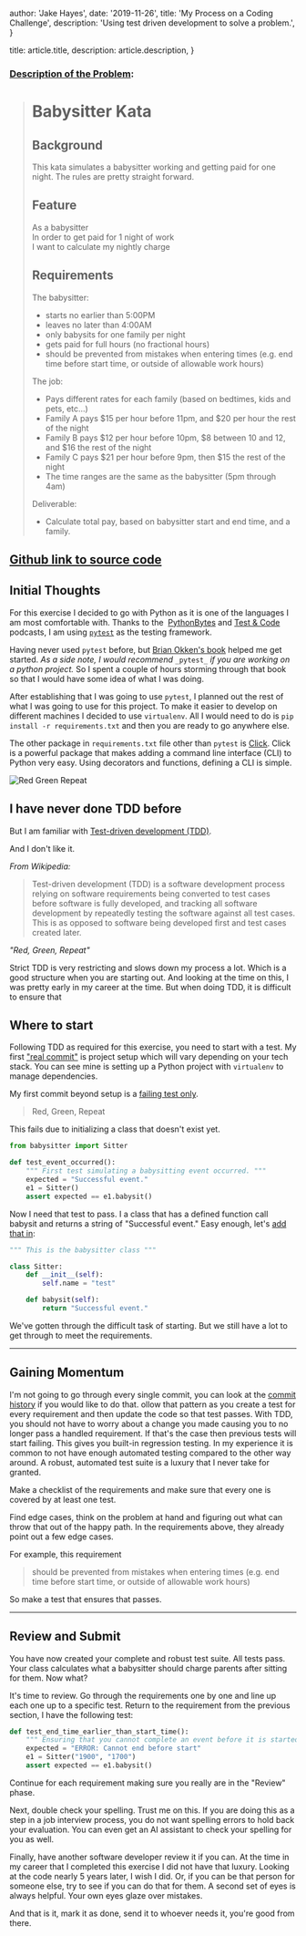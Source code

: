 
  author: 'Jake Hayes',
  date: '2019-11-26',
  title: 'My Process on a Coding Challenge',
  description: 'Using test driven development to solve a problem.',
}

  title: article.title,
  description: article.description,
}


### [Description of the Problem](https://github.com/PillarTechnology/kata-babysitter):

> # Babysitter Kata
>
> ## Background
>
> This kata simulates a babysitter working and getting paid for one night. The rules are pretty straight forward.
>
> ## Feature
>
> As a babysitter<br />
> In order to get paid for 1 night of work<br />
> I want to calculate my nightly charge<br />
>
> ## Requirements
>
> The babysitter:
>
> - starts no earlier than 5:00PM
> - leaves no later than 4:00AM
> - only babysits for one family per night
> - gets paid for full hours (no fractional hours)
> - should be prevented from mistakes when entering times (e.g. end time before start time, or outside of allowable work hours)
>
> The job:
>
> - Pays different rates for each family (based on bedtimes, kids and pets, etc...)
> - Family A pays $15 per hour before 11pm, and $20 per hour the rest of the night
> - Family B pays $12 per hour before 10pm, $8 between 10 and 12, and $16 the rest of the night
> - Family C pays $21 per hour before 9pm, then $15 the rest of the night
> - The time ranges are the same as the babysitter (5pm through 4am)
>
> Deliverable:
>
> - Calculate total pay, based on babysitter start and end time, and a family.

## [Github link to source code](https://github.com/thejayhaykid/babysitter-kata)

## Initial Thoughts

For this exercise I decided to go with Python as it is one of the languages I am most comfortable with. Thanks to the  [PythonBytes](https://pythonbytes.fm/) and [Test & Code](https://testandcode.com/) podcasts, I am using [`pytest`](https://docs.pytest.org/en/latest/) as the testing framework.

Having never used `pytest` before, but [Brian Okken's book](https://pragprog.com/book/bopytest/python-testing-with-pytest) helped me get started. _As a side note, I would recommend_ `_pytest_` _if you are working on a python project._ So I spent a couple of hours storming through that book so that I would have some idea of what I was doing.

After establishing that I was going to use `pytest`, I planned out the rest of what I was going to use for this project. To make it easier to develop on different machines I decided to use `virtualenv`. All I would need to do is `pip install -r requirements.txt` and then you are ready to go anywhere else.

The other package in `requirements.txt` file other than `pytest` is [Click](https://click.palletsprojects.com/en/7.x/). Click is a powerful package that makes adding a command line interface (CLI) to Python very easy. Using decorators and functions, defining a CLI is simple.

<Image src={lights} alt="Red Green Repeat" />

## I have never done TDD before

But I am familiar with [Test-driven development (TDD)](https://en.m.wikipedia.org/wiki/Test-driven_development).

And I don't like it.

_From Wikipedia:_

> Test-driven development (TDD) is a software development process relying on software requirements being converted to test cases before software is fully developed, and tracking all software development by repeatedly testing the software against all test cases. This is as opposed to software being developed first and test cases created later.

_"Red, Green, Repeat"_

Strict TDD is very restricting and slows down my process a lot. Which is a good structure when you are starting out. And looking at the time on this, I was pretty early in my career at the time. But when doing TDD, it is difficult to ensure that

## Where to start

Following TDD as required for this exercise, you need to start with a test. My first ["real commit"](https://github.com/thejayhaykid/babysitter-kata/commit/6b410171369ecb2581de8b269521677928c2694a) is project setup which will vary depending on your tech stack. You can see mine is setting up a Python project with `virtualenv` to manage dependencies.

My first commit beyond setup is a [failing test only](https://github.com/thejayhaykid/babysitter-kata/commit/3c73d70ea74c15f297537aecfb8dae1e5b68bbc3).

> Red, Green, Repeat

This fails due to initializing a class that doesn't exist yet.

```python
from babysitter import Sitter

def test_event_occurred():
    """ First test simulating a babysitting event occurred. """
    expected = "Successful event."
    e1 = Sitter()
    assert expected == e1.babysit()
```

Now I need that test to pass. I a class that has a defined function call babysit and returns a string of "Successful event." Easy enough, let's [add that in](https://github.com/thejayhaykid/babysitter-kata/commit/0a6e279edda8e4af54c68395c9bc7bd9cbf6beab):

```python
""" This is the babysitter class """

class Sitter:
    def __init__(self):
        self.name = "test"

    def babysit(self):
        return "Successful event."
```

We've gotten through the difficult task of starting. But we still have a lot to get through to meet the requirements.

---

## Gaining Momentum

I'm not going to go through every single commit, you can look at the [commit history](https://github.com/thejayhaykid/babysitter-kata/commits/master) if you would like to do that. ollow that pattern as you create a test for every requirement and then update the code so that test passes. With TDD, you should not have to worry about a change you made causing you to no longer pass a handled requirement. If that's the case then previous tests will start failing. This gives you built-in regression testing. In my experience it is common to not have enough automated testing compared to the other way around. A robust, automated test suite is a luxury that I never take for granted.

Make a checklist of the requirements and make sure that every one is covered by at least one test.

Find edge cases, think on the problem at hand and figuring out what can throw that out of the happy path. In the requirements above, they already point out a few edge cases.

For example, this requirement

> should be prevented from mistakes when entering times (e.g. end time before start time, or outside of allowable work hours)

So make a test that ensures that passes.

---

## Review and Submit

You have now created your complete and robust test suite. All tests pass. Your class calculates what a babysitter should charge parents after sitting for them. Now what?

It's time to review. Go through the requirements one by one and line up each one up to a specific test. Return to the requirement from the previous section, I have the following test:

```python
def test_end_time_earlier_than_start_time():
    """ Ensuring that you cannot complete an event before it is started. """
    expected = "ERROR: Cannot end before start"
    e1 = Sitter("1900", "1700")
    assert expected == e1.babysit()
```

Continue for each requirement making sure you really are in the "Review" phase.

Next, double check your spelling. Trust me on this. If you are doing this as a step in a job interview process, you do not want spelling errors to hold back your evaluation. You can even get an AI assistant to check your spelling for you as well.

Finally, have another software developer review it if you can. At the time in my career that I completed this exercise I did not have that luxury. Looking at the code nearly 5 years later, I wish I did. Or, if you can be that person for someone else, try to see if you can do that for them. A second set of eyes is always helpful. Your own eyes glaze over mistakes.

And that is it, mark it as done, send it to whoever needs it, you're good from there.
